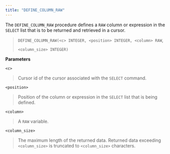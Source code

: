 ```yaml
---
title: "DEFINE_COLUMN_RAW"
---
```




The `DEFINE_COLUMN_RAW` procedure defines a `RAW` column or expression in the `SELECT` list that is to be returned and retrieved in a cursor.

> `DEFINE_COLUMN_RAW(<c> INTEGER, <position> INTEGER, <column> RAW`,
> 
> `<column_size> INTEGER)`

**Parameters**

`<c>`

> Cursor id of the cursor associated with the `SELECT` command.

`<position>`

> Position of the column or expression in the `SELECT` list that is being defined.

`<column>`

> A `RAW` variable.

`<column_size>`

> The maximum length of the returned data. Returned data exceeding `<column_size>` is truncated to `<column_size>` characters.
